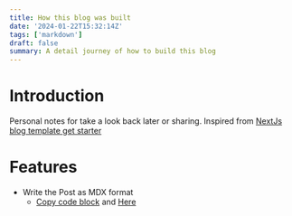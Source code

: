```yaml
---
title: How this blog was built
date: '2024-01-22T15:32:14Z'
tags: ['markdown']
draft: false
summary: A detail journey of how to build this blog
---
```


# Introduction

Personal notes for take a look back later or sharing.
Inspired from [NextJs blog template get starter](https://github.com/timlrx/tailwind-nextjs-starter-blog)

# Features

- Write the Post as MDX format
  - [Copy code block](https://claritydev.net/blog/copy-to-clipboard-button-nextjs-mdx-rehype) and [Here](https://www.tybarho.com/articles/adding-a-copy-button-mdx-code-snippets)
